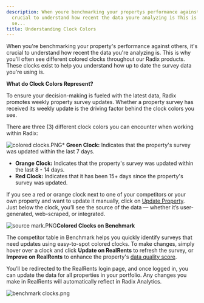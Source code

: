 ```yaml
---
description: When youre benchmarking your propertys performance against others its
  crucial to understand how recent the data youre analyzing is This is why youll often
  se...
title: Understanding Clock Colors
---
```


When you're benchmarking your property's performance against others, it's crucial to understand how recent the data you're analyzing is. This is why you'll often see different colored clocks throughout our Radix products. These clocks exist to help you understand how up to date the survey data you're using is.

**What do Clock Colors Represent?**

To ensure your decision-making is fueled with the latest data, Radix promotes weekly property survey updates. Whether a property survey has received its weekly update is the driving factor behind the clock colors you see.

There are three (3) different clock colors you can encounter when working within Radix:

![colored clocks.PNG](/images/radix/82544e503935747932f4e9ade7950b8f622b1130.png)* **Green Clock:**
 Indicates that the property's survey was updated within the last 7 days.
* **Orange Clock:**
 Indicates that the property's survey was updated within the last 8 - 14 days.
* **Red Clock:** Indicates
 that it has been 15+ days since the property's survey was updated.

If you see a red or orange clock next to one of your competitors or your own property and want to update it manually, click on [Update Property](kb://article/zendesk:radix:37874525132941).  
Just below the clock, you’ll see the source of the data — whether it’s user-generated, web-scraped, or integrated.

![source mark.PNG](/images/radix/fdf6c419ea4690d8ba509a050c1d5ca82975c7b2.png)**Colored Clocks on Benchmark**

The competitor table in Benchmark helps you quickly identify surveys that need updates using easy-to-spot colored clocks. To make changes, simply hover over a clock and click **Update on RealRents** to refresh the survey, or **Improve on RealRents** to enhance the property's [data quality score](kb://article/zendesk:radix:38320622059405).

You’ll be redirected to the RealRents login page, and once logged in, you can update the data for all properties in your portfolio. Any changes you make in RealRents will automatically reflect in Radix Analytics.

<Frame>
  <img src="/images/radix/b92e68783b4c2411521ad5d7a8b73fed468da6d5.png" alt="benchmark clocks.png" />
</Frame>